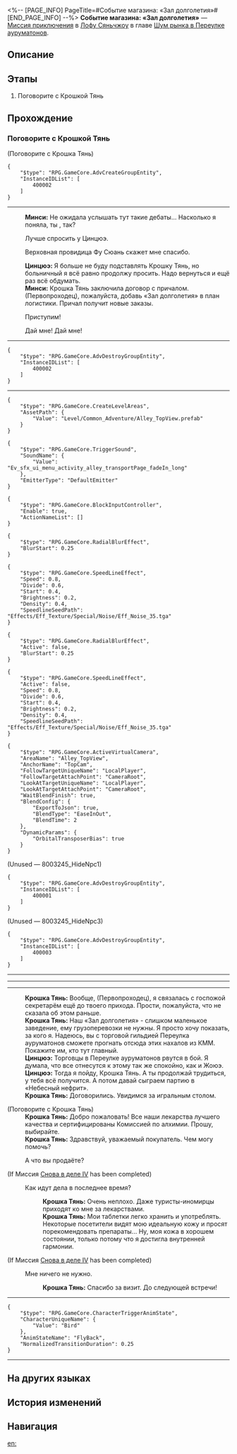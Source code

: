<%-- [PAGE_INFO]
PageTitle=#Событие магазина: «Зал долголетия»#
[END_PAGE_INFO] --%>
{{Дополнить|Диалоги.}}
{{Миссия Инфобокс
|id              = 8003245
|Название        = 
|Изображение     = Миссия Событие магазина «Зал долголетия».png
|Тип             = Миссия приключения
|Событие         = 
|Глава           = Шум рынка в Переулке ауруматонов
|Условия         = Завершена [[Миссия приключения]] «[[Событие магазина: «Зал долголетия»]]»
|Персонажи       = Крошка Тянь; Минси; Первопроходец; Цинцюэ
|СтартЛокация    = [[Лофу Сяньчжоу]] — [[Переулок ауруматонов]]
|Мир             = Лофу Сяньчжоу
|Предыдущая      = 
|Следующая       = 
|Награды         = Путеводитель путешественника*2; Кредиты*20 000
}}
'''Событие магазина: «Зал долголетия»''' — [[Миссия приключения]] в [[Лофу Сяньчжоу]] в главе [[Шум рынка в Переулке ауруматонов]].

==Описание==
{{Описание|<!--официальное описание из Перекрёстка судеб-->}}

==Этапы==
# Поговорите с Крошкой Тянь

==Прохождение==
{{Дополнить}}

===Поговорите с Крошкой Тянь===
{{Описание миссии|тип=Миссия приключения|локация=Переулок ауруматонов|Чтобы оживить Переулок ауруматонов, торговая гильдия стремится в полной мере использовать логистику причала и наладить тесное сотрудничество с торговцами в Переулке.<br />Торговая гильдия послала вас убедить хозяйку «Зала долголетия» установить сотрудничество с гильдией. Однако сейчас у Крошки Тянь хлопот полон рот...}}
{{Диалог Начало}}

;(Поговорите с Крошка Тянь)
:{{Black Screen|Минси пришла по приглашению Крошки Тянь и услышала ваши дебаты.}}
<pre>{
	"$type": "RPG.GameCore.AdvCreateGroupEntity",
	"InstanceIDList": [
		400002
	]
}</pre>
:{{Black Screen|Минси пришла по приглашению Крошки Тянь и услышала ваши дебаты.}}
----
:'''Минси:''' Не ожидала услышать тут такие дебаты... Насколько я поняла, ты {{MC|ж=победила|м=победил}}, так?
:{{Диалог|Стрелка}} Лучше спросить у Цинцюэ.
:{{Диалог|Стрелка}} Верховная провидица Фу Сюань скажет мне спасибо.
:'''Цинцюэ:''' Я больше не буду подставлять Крошку Тянь, но больничный я всё равно продолжу просить. Надо вернуться и ещё раз всё обдумать.
:'''Минси:''' Крошка Тянь заключила договор с причалом. (Первопроходец), пожалуйста, добавь «Зал долголетия» в план логистики. Причал получит новые заказы.
:{{Диалог|Стрелка}} Приступим!
:{{Диалог|Стрелка}} Дай мне! Дай мне!
----
<pre>{
	"$type": "RPG.GameCore.AdvDestroyGroupEntity",
	"InstanceIDList": [
		400002
	]
}</pre>
----
<pre>{
	"$type": "RPG.GameCore.CreateLevelAreas",
	"AssetPath": {
		"Value": "Level/Common_Adventure/Alley_TopView.prefab"
	}
}</pre>
<pre>{
	"$type": "RPG.GameCore.TriggerSound",
	"SoundName": {
		"Value": "Ev_sfx_ui_menu_activity_alley_transportPage_fadeIn_long"
	},
	"EmitterType": "DefaultEmitter"
}</pre>
<pre>{
	"$type": "RPG.GameCore.BlockInputController",
	"Enable": true,
	"ActionNameList": []
}</pre>
<pre>{
	"$type": "RPG.GameCore.RadialBlurEffect",
	"BlurStart": 0.25
}</pre>
<pre>{
	"$type": "RPG.GameCore.SpeedLineEffect",
	"Speed": 0.8,
	"Divide": 0.6,
	"Start": 0.4,
	"Brightness": 0.2,
	"Density": 0.4,
	"SpeedlineSeedPath": "Effects/Eff_Texture/Special/Noise/Eff_Noise_35.tga"
}</pre>
<pre>{
	"$type": "RPG.GameCore.RadialBlurEffect",
	"Active": false,
	"BlurStart": 0.25
}</pre>
<pre>{
	"$type": "RPG.GameCore.SpeedLineEffect",
	"Active": false,
	"Speed": 0.8,
	"Divide": 0.6,
	"Start": 0.4,
	"Brightness": 0.2,
	"Density": 0.4,
	"SpeedlineSeedPath": "Effects/Eff_Texture/Special/Noise/Eff_Noise_35.tga"
}</pre>
<pre>{
	"$type": "RPG.GameCore.ActiveVirtualCamera",
	"AreaName": "Alley_TopView",
	"AnchorName": "TopCam",
	"FollowTargetUniqueName": "LocalPlayer",
	"FollowTargetAttachPoint": "CameraRoot",
	"LookAtTargetUniqueName": "LocalPlayer",
	"LookAtTargetAttachPoint": "CameraRoot",
	"WaitBlendFinish": true,
	"BlendConfig": {
		"ExportToJson": true,
		"BlendType": "EaseInOut",
		"BlendTime": 2
	},
	"DynamicParams": {
		"OrbitalTransposerBias": true
	}
}</pre>
;(Unused &mdash; 8003245_HideNpc1)
<pre>{
	"$type": "RPG.GameCore.AdvDestroyGroupEntity",
	"InstanceIDList": [
		400001
	]
}</pre>

;(Unused &mdash; 8003245_HideNpc3)
<pre>{
	"$type": "RPG.GameCore.AdvDestroyGroupEntity",
	"InstanceIDList": [
		400003
	]
}</pre>
----
----
----
:'''Крошка Тянь:''' Вообще, (Первопроходец), я связалась с госпожой секретарём ещё до твоего прихода. Прости, пожалуйста, что не сказала об этом раньше.
:'''Крошка Тянь:''' Наш «Зал долголетия» - слишком маленькое заведение, ему грузоперевозки не нужны. Я просто хочу показать, за кого я. Надеюсь, вы с торговой гильдией Переулка ауруматонов сможете прогнать отсюда этих нахалов из КММ. Покажите им, кто тут главный.
:'''Цинцюэ:''' Торговцы в Переулке ауруматонов рвутся в бой. Я думала, что все отнесутся к этому так же спокойно, как и Жоюэ.
:'''Цинцюэ:''' Тогда я пойду, Крошка Тянь. А ты продолжай трудиться, у тебя всё получится. А потом давай сыграем партию в «Небесный нефрит».
:'''Крошка Тянь:''' Договорились. Увидимся за игральным столом.

;(Поговорите с Крошка Тянь)
:'''Крошка Тянь:''' Добро пожаловать! Все наши лекарства лучшего качества и сертифицированы Комиссией по алхимии. Прошу, выбирайте.
:'''Крошка Тянь:''' Здравствуй, уважаемый покупатель. Чем могу помочь?
:{{Диалог|Магазин}} А что вы продаёте?
;(If Миссия [[Снова в деле IV]] has been completed)
:{{Диалог|Разговор}} Как идут дела в последнее время?
::'''Крошка Тянь:''' Очень неплохо. Даже туристы-иномирцы приходят ко мне за лекарствами.
::'''Крошка Тянь:''' Мои таблетки легко хранить и употреблять. Некоторые посетители видят мою идеальную кожу и просят порекомендовать препараты... Ну, моя кожа в хорошем состоянии, только потому что я достигла внутренней гармонии.
;(If Миссия [[Снова в деле IV]] has been completed)
:{{Диалог|Выход}} Мне ничего не нужно.
::'''Крошка Тянь:''' Спасибо за визит. До следующей встречи!
----
<pre>{
	"$type": "RPG.GameCore.CharacterTriggerAnimState",
	"CharacterUniqueName": {
		"Value": "Bird"
	},
	"AnimStateName": "FlyBack",
	"NormalizedTransitionDuration": 0.25
}</pre>
:<!--6-second delay-->
----
{{Диалог Конец}}

==На других языках==
{{На других языках
|en   = Merchant Event: Longevity Hall
|zhs  = 商铺事件•寿考堂
|zht  = 商鋪事件•壽考堂
|ja   = 店舗イベント・寿考堂
|ko   = 상점 사건•장수당
|es   = Evento de tienda: Salón de la Longevidad
|fr   = Événement de magasin&nbsp;: Hall de la longévité
|ru   = Событие магазина: «Зал долголетия»
|th   = อิเวนต์ร้านค้า: Longevity Hall
|vi   = Sự Kiện Cửa Tiệm - Trường Sinh Đường
|de   = Händlerereignis: Halle der Langlebigkeit
|id   = Event Toko: Longevity Hall
|pt   = Evento de Comerciante: Salão da Longevidade
}}

==История изменений==
{{История изменений|3.5}}

==Навигация==
{{Миссия приключения Навбокс|Глава }}

[[en:]]
